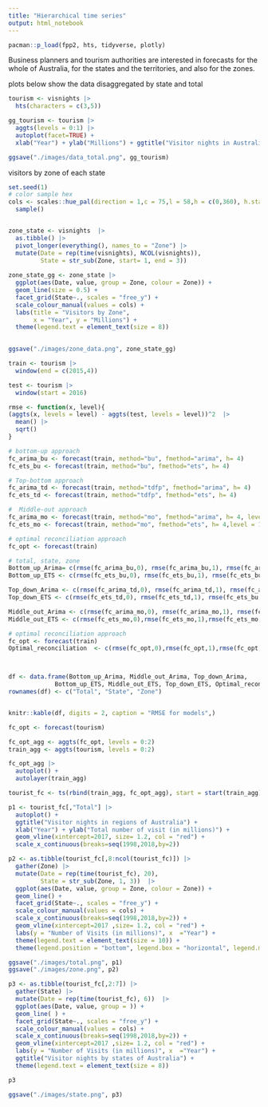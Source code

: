 ```yaml
---
title: "Hierarchical time series"
output: html_notebook
---
```


```r
pacman::p_load(fpp2, hts, tidyverse, plotly)
```


Business planners and tourism authorities are interested in forecasts for the whole of Australia, for the states and the territories, and also for the zones. 

plots below show the data disaggregated by state and total
```r

tourism <- visnights |> 
  hts(characters = c(3,5))

gg_tourism <- tourism |> 
  aggts(levels = 0:1) |> 
  autoplot(facet=TRUE) +
  xlab("Year") + ylab("Millions") + ggtitle("Visitor nights in Australia")

ggsave("./images/data_total.png", gg_tourism)
```


visitors by zone of each state
```r
set.seed(1)
# color sample hex
cols <- scales::hue_pal(direction = 1,c = 75,l = 58,h = c(0,360), h.start = 0)(ncol(visnights)) |>
  sample()


zone_state <- visnights  |>
  as.tibble() |> 
  pivot_longer(everything(), names_to = "Zone") |> 
  mutate(Date = rep(time(visnights), NCOL(visnights)),
         State = str_sub(Zone, start= 1, end = 3))  
  
zone_state_gg <- zone_state |> 
  ggplot(aes(Date, value, group = Zone, colour = Zone)) + 
  geom_line(size = 0.5) + 
  facet_grid(State~., scales = "free_y") + 
  scale_colour_manual(values = cols) + 
  labs(title = "Visitors by Zone",
       x = "Year", y = "Millions") +
  theme(legend.text = element_text(size = 8))
  

ggsave("./images/zone_data.png", zone_state_gg)
```



```r
train <- tourism |> 
  window(end = c(2015,4))

test <- tourism |> 
  window(start = 2016)

```


```r
rmse <- function(x, level){
(aggts(x, levels = level) - aggts(test, levels = level))^2  |> 
  mean() |> 
  sqrt()
}

# bottom-up approach
fc_arima_bu <- forecast(train, method="bu", fmethod="arima", h= 4)
fc_ets_bu <- forecast(train, method="bu", fmethod="ets", h= 4)

# Top-bottom approach
fc_arima_td <- forecast(train, method="tdfp", fmethod="arima", h= 4)
fc_ets_td <- forecast(train, method="tdfp", fmethod="ets", h= 4)

#  Middle-out approach
fc_arima_mo <- forecast(train, method="mo", fmethod="arima", h= 4, level = 1)
fc_ets_mo <- forecast(train, method="mo", fmethod="ets", h= 4,level = 1)

# optimal reconciliation approach
fc_opt <- forecast(train)

# total, state, zone
Bottom_up_Arima= c(rmse(fc_arima_bu,0), rmse(fc_arima_bu,1), rmse(fc_arima_bu,2))
Bottom_up_ETS <- c(rmse(fc_ets_bu,0), rmse(fc_ets_bu,1), rmse(fc_ets_bu,2))

Top_down_Arima <- c(rmse(fc_arima_td,0), rmse(fc_arima_td,1), rmse(fc_arima_td,2))
Top_down_ETS <- c(rmse(fc_ets_td,0), rmse(fc_ets_td,1), rmse(fc_ets_bu,2))

Middle_out_Arima <- c(rmse(fc_arima_mo,0), rmse(fc_arima_mo,1), rmse(fc_arima_mo,2))
Middle_out_ETS <- c(rmse(fc_ets_mo,0),rmse(fc_ets_mo,1),rmse(fc_ets_mo,2))

# optimal reconciliation approach
fc_opt <- forecast(train)
Optimal_reconciliation  <- c(rmse(fc_opt,0),rmse(fc_opt,1),rmse(fc_opt,2))



df <- data.frame(Bottom_up_Arima, Middle_out_Arima, Top_down_Arima,
             Bottom_up_ETS, Middle_out_ETS, Top_down_ETS, Optimal_reconciliation)
rownames(df) <- c("Total", "State", "Zone")


knitr::kable(df, digits = 2, caption = "RMSE for models",)


```



```r
fc_opt <- forecast(tourism)

fc_opt_agg <- aggts(fc_opt, levels = 0:2)
train_agg <- aggts(tourism, levels = 0:2)

fc_opt_agg |> 
  autoplot() + 
  autolayer(train_agg)

tourist_fc <- ts(rbind(train_agg, fc_opt_agg), start = start(train_agg), frequency = 4)

p1 <- tourist_fc[,"Total"] |> 
  autoplot() +
  ggtitle("Visitor nights in regions of Australia") +
  xlab("Year") + ylab("Total number of visit (in millions)") +
  geom_vline(xintercept=2017, size= 1.2, col = "red") + 
  scale_x_continuous(breaks=seq(1998,2018,by=2))

p2 <- as.tibble(tourist_fc[,8:ncol(tourist_fc)]) |> 
  gather(Zone) |> 
  mutate(Date = rep(time(tourist_fc), 20), 
         State = str_sub(Zone, 1, 3))  |> 
  ggplot(aes(Date, value, group = Zone, colour = Zone)) + 
  geom_line() + 
  facet_grid(State~., scales = "free_y") + 
  scale_colour_manual(values = cols) + 
  scale_x_continuous(breaks=seq(1998,2018,by=2)) +
  geom_vline(xintercept=2017 ,size= 1.2, col = "red") + 
  labs(y = "Number of Visits (in millions)", x  ="Year") +
  theme(legend.text = element_text(size = 10)) +
  theme(legend.position = "bottom", legend.box = "horizontal", legend.margin = margin(0, 0, 0, 0))

ggsave("./images/total.png", p1)
ggsave("./images/zone.png", p2)

```



```r

p3 <- as.tibble(tourist_fc[,2:7]) |> 
  gather(State) |> 
  mutate(Date = rep(time(tourist_fc), 6))  |> 
  ggplot(aes(Date, value, group = )) + 
  geom_line( ) + 
  facet_grid(State~., scales = "free_y") + 
  scale_colour_manual(values = cols) + 
  scale_x_continuous(breaks=seq(1998,2018,by=2)) +
  geom_vline(xintercept=2017 ,size= 1.2, col = "red") + 
  labs(y = "Number of Visits (in millions)", x  ="Year") +
  ggtitle("Visitor nights by states of Australia") + 
  theme(legend.text = element_text(size = 8))

p3

ggsave("./images/state.png", p3)
```










